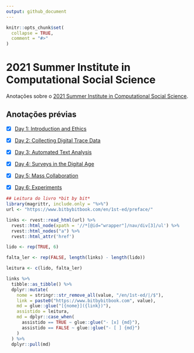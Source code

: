 ```yaml
---
output: github_document
---
```


<!-- README.md is generated from README.Rmd. Please edit that file -->

```r
knitr::opts_chunk$set(
  collapse = TRUE,
  comment = "#>"
)
```

# 2021 Summer Institute in Computational Social Science

<!-- badges: start -->
<!-- badges: end -->

Anotações sobre o [2021 Summer Institute in Computational Social Science](https://sicss.io/2021/fgv-dapp-brazil/).


## Anotações prévias

- [X] [Day 1: Introduction and Ethics](notes/Day_1-Introduction_and_Ethics/README.md)

- [X] [Day 2: Collecting Digital Trace Data](notes/Day_2-Collecting_Digital_Trace_Data/README.md)

- [x] [Day 3: Automated Text Analysis](notes/Day_3-Automated_Text_Analysis/README.md)

- [x] [Day 4: Surveys in the Digital Age](notes/Day_4-Surveys_in_the_Digital_Age/README.md)

- [x] [Day 5: Mass Collaboration](notes/Day_5-Mass_Collaboration/README.md)

- [x] [Day 6: Experiments](notes/Day_6-Experiments/README.md)



```r
## Leitura do livro *bit by bit*
library(magrittr, include.only = "%>%")
url <- "https://www.bitbybitbook.com/en/1st-ed/preface/"

links <- rvest::read_html(url) %>% 
  rvest::html_node(xpath = '//*[@id="wrapper"]/nav/div[3]/ul') %>% 
  rvest::html_nodes("a") %>% 
  rvest::html_attr('href') 

lido <- rep(TRUE, 6)

falta_ler <- rep(FALSE, length(links) - length(lido))

leitura <- c(lido, falta_ler)

links %>%
  tibble::as_tibble() %>%
  dplyr::mutate(
    nome = stringr::str_remove_all(value, "/en/1st-ed/|/$"),
    link = paste0("https://www.bitbybitbook.com", value),
    md = glue::glue("[{nome}]({link})"),
    assistido = leitura,
    md = dplyr::case_when(
      assistido == TRUE ~ glue::glue("- [x] {md}"),
      assistido == FALSE ~ glue::glue("- [ ] {md}")
    )
  ) %>%
  dplyr::pull(md)


```

